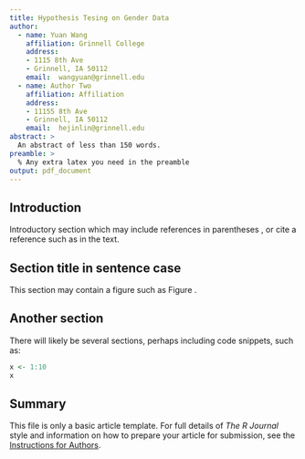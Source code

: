```yaml
---
title: Hypothesis Tesing on Gender Data
author:
  - name: Yuan Wang
    affiliation: Grinnell College
    address:
    - 1115 8th Ave
    - Grinnell, IA 50112
    email:  wangyuan@grinnell.edu
  - name: Author Two
    affiliation: Affiliation
    address:
    - 11155 8th Ave
    - Grinnell, IA 50112
    email:  hejinlin@grinnell.edu
abstract: >
  An abstract of less than 150 words.
preamble: >
  % Any extra latex you need in the preamble
output: pdf_document
---
```


## Introduction

Introductory section which may include references in parentheses
\citep{R}, or cite a reference such as \citet{R} in the text.

## Section title in sentence case

This section may contain a figure such as Figure \ref{figure:rlogo}.

\begin{figure}[htbp]
  \centering
  \includegraphics{Rlogo}
  \caption{The logo of R.}
  \label{figure:rlogo}
\end{figure}

## Another section

There will likely be several sections, perhaps including code snippets, such as:

```r
x <- 1:10
x
```

## Summary

This file is only a basic article template. For full details of _The R Journal_ style and information on how to prepare your article for submission, see the [Instructions for Authors](https://journal.r-project.org/share/author-guide.pdf).
\bibliography{RJreferences}
